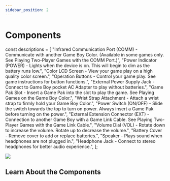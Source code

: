 ```yaml
---
sidebar_position: 2
---
```


# Components

const descriptions = [
  "Infrared Communication Port (COMM) - Communicate with another Game Boy Color. (Available in some games only. See Playing Two-Player Games with the COMM Port.)",
  "Power Indicator (POWER) - Lights when the device is on. This will begin to dim as the battery runs low.",
  "Color LCD Screen - View your game play on a high quality color screen.",
  "Operation Buttons - Control your game play. See game instructions for button functions.",
  "External Power Supply Jack - Connect to Game Boy pocket AC Adapter to play without batteries.",
  "Game Pak Slot - Insert a Game Pak into the slot to play the game. See Playing Games on the Game Boy Color.",
  "Wrist Strap Attachment - Attach a wrist strap to firmly hold your Game Boy Color.",
  "Power Switch (ON/OFF) - Slide the switch towards the top to turn on power. Always insert a Game Pak before turning on the power.",
  "External Extension Connector (EXT) - Connection to another Game Boy with a Game Link Cable. See Playing Two-Player Games with the Game Link Cable.",
  "Volume Dial (VOL) - Rotate down to increase the volume. Rotate up to decrease the volume.",
  "Battery Cover - Remove cover to add or replace batteries.",
  "Speaker - Plays sound when headphones are not plugged in.",
  "Headphone Jack - Connect to stereo headphones for better audio experience.",
];

<Image src="/img/components.png">
  <ClickArea left={20} top={0} width={150} height={100} jumpId="comp-0" />
</Image>

## Learn About the Components

<List ordered items={descriptions} idPrefix="comp" />

